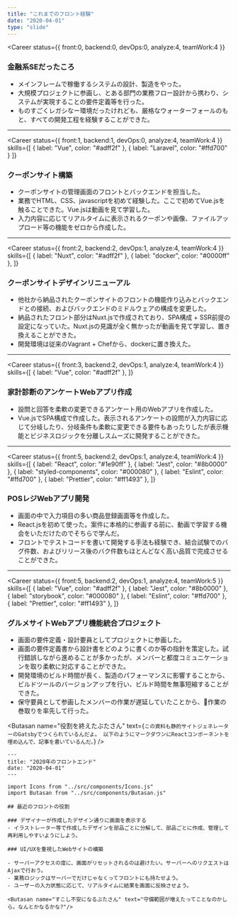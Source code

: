 ```yaml
---
title: "これまでのフロント経験"
date: "2020-04-01"
type: "slide"
---
```



<Career
  status={{
    front:0,
    backend:0,
    devOps:0,
    analyze:4,
    teamWork:4
  }}
>
  <h3>金融系SEだったころ</h3>
  <ul style={{fontSize: '1.5rem'}}>
    <li className="some-class">メインフレームで稼働するシステムの設計、製造をやった。</li>
    <li>大規模プロジェクトに参画し、とある部門の業務フロー設計から携わり、システムが実現することの要件定義等を行った。</li>
    <li>ものすごくレガシなー環境だったけれども、<span className="mark">厳格なウォーターフォールのもと、すべての開発工程を経験</span>することができた。</li>
  </ul>
</Career>

<hr/>

<Career
  status={{
    front:1,
    backend:1,
    devOps:0,
    analyze:4,
    teamWork:4
  }}
  skills={[
    { label: "Vue", color: "#adff2f" },
    { label: "Laravel", color: "#ffd700" }
  ]}
>
  <h3>クーポンサイト構築</h3>
  <ul style={{fontSize: '1.5rem'}}>
    <li>クーポンサイトの管理画面のフロントとバックエンドを担当した。</li>
    <li>業務でHTML、CSS、javascriptを初めて経験した。ここで初めてVue.jsを触ることできた。Vue.jsは動画を見て学習した。</li>
    <li>入力内容に応じて<span className="mark">リアルタイムに表示されるクーポンや画像、ファイルアップロード等の機能をゼロから作成</span>した。</li>
  </ul>
</Career>

<hr/>

<Career
  status={{
    front:2,
    backend:2,
    devOps:1,
    analyze:4,
    teamWork:4
  }}
  skills={[
    { label: "Nuxt", color: "#adff2f" },
    { label: "docker", color: "#0000ff" },
  ]}
>
  <h3>クーポンサイトデザインリニューアル</h3>
  <ul style={{fontSize: '1.5rem'}}>
    <li>他社から納品されたクーポンサイトのフロントの機能作り込みとバックエンドとの接続、およびバックエンドのミドルウェアの構成を変更した。</li>
    <li>納品されたフロント部分はNuxt.jsで作成されており、SPA構成 + SSR前提の設定になっていた。<span className="mark">Nuxt.jsの見識が全く無かったが動画を見て学習し、置き換えることができた</span>。</li>
    <li>開発環境は従来のVagrant + Chefから、dockerに置き換えた。</li>
  </ul>
</Career>

<hr/>

<Career
  status={{
    front:3,
    backend:2,
    devOps:1,
    analyze:4,
    teamWork:4
  }}
  skills={[
    { label: "Vue", color: "#adff2f" },
  ]}
>
  <h3>家計診断のアンケートWebアプリ作成</h3>
  <ul style={{fontSize: '1.5rem'}}>
    <li>設問と回答を柔軟の変更できるアンケート用のWebアプリを作成した。</li>
    <li>Vue.jsでSPA構成で作成した。表示されるアンケートの設問が入力内容に応じて分岐したり、分岐条件も柔軟に変更できる要件もあったりしたが<span className="mark">表示機能とビジネスロジックを分離しスムーズに開発</span>することができた。</li>
  </ul>
</Career>

<hr/>

<Career
  status={{
    front:5,
    backend:2,
    devOps:1,
    analyze:4,
    teamWork:4
  }}
  skills={[
    { label: "React", color: "#1e90ff" },
    { label: "Jest", color: "#8b0000" },
    { label: "styled-components", color: "#000080" },
    { label: "Eslint", color: "#ffd700" },
    { label: "Prettier", color: "#ff1493" },
  ]}
>
  <h3>POSレジWebアプリ開発</h3>
  <ul style={{fontSize: '1.5rem'}}>
    <li>画面の中で入力項目の多い商品登録画面等を作成した。</li>
    <li>React.jsを初めて使った。案件に本格的に参画する前に、動画で学習する機会をいただけたのでそちらで学んだ。</li>
    <li>フロントでテストコードを書いて開発する手法も経験でき、<span className="mark">結合試験でのバグ件数、およびリリース後のバク件数もほとんどなく高い品質で完成</span>させることができた。</li>
  </ul>
</Career>

<hr/>

<Career
  status={{
    front:5,
    backend:2,
    devOps:1,
    analyze:4,
    teamWork:5
  }}
  skills={[
    { label: "Vue", color: "#adff2f" },
    { label: "Jest", color: "#8b0000" },
    { label: "storybook", color: "#000080" },
    { label: "Eslint", color: "#ffd700" },
    { label: "Prettier", color: "#ff1493" },
  ]}
>
  <h3>グルメサイトWebアプリ機能統合プロジェクト</h3>
  <ul style={{fontSize: '1.5rem'}}>
    <li>画面の要件定義・設計要員としてプロジェクトに参画した。</li>
    <li>画面の要件定義書から設計書をどのように書くのか等の指針を策定した。試行錯誤しながら進めることが多かったが、メンバーと都度コミュニケーションを取り柔軟に対応することができた。</li>
    <li>開発環境のビルド時間が長く、製造のパフォーマンスに影響することから、<span className="mark">ビルドツールのバージョンアップを行い、ビルド時間を無事短縮</span>することができた。</li>
    <li>保守要員として参画したメンバーの作業が遅延していたことから、作業の巻取りを率先して行った。</li>
  </ul>
</Career>


<Butasan 
name="役割を終えたぶたさん" 
text={`
この資料も静的サイトジェネレーターのGatsbyでつくられているんだよ。
以下のようにマークダウンにReactコンポーネントを埋め込んで、記事を書いているんだ。
`}
/>

```mdx
---
title: "2020年のフロントエンド"
date: "2020-04-01"
---

import Icons from "../src/components/Icons.js"
import Butasan from "../src/components/Butasan.js"

## 最近のフロントの役割

### デザイナーが作成したデザイン通りに画面を表示する
- イラストレーター等で作成したデザインを部品ごとに分解して、部品ごとに作成、管理して再利用しやすいようにしよう。

### UI/UXを重視したWebサイトの構築

- サーバーアクセスの度に、画面がリセットされるのは避けたい。サーバーへのリクエストはAjaxで行おう。
- 業務ロジックはサーバーでだけじゃなくってフロントにも持たせよう。
- ユーザーの入力状態に応じて、リアルタイムに結果を画面に反映させよう。

<Butasan name="すこし不安になるぶたさん" text="守備範囲が増えたってことなのかしら。なんとかなるかな?"/>

```

